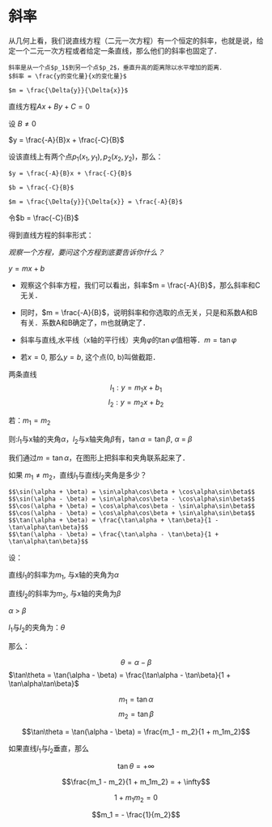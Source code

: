 



# 斜率

从几何上看，我们说直线方程（二元一次方程）有一个恒定的斜率，也就是说，给定一个二元一次方程或者给定一条直线，那么他们的斜率也固定了．

```definition
斜率是从一个点$p_1$到另一个点$p_2$，垂直升高的距离除以水平增加的距离．
$斜率 = \frac{y的变化量}{x的变化量}$

$m = \frac{\Delta{y}}{\Delta{x}}$

```

直线方程$Ax + By + C = 0$

设 $B \neq 0$

$y = \frac{-A}{B}x + \frac{-C}{B}$

设该直线上有两个点$p_1(x_1, y_1), p_2(x_2, y_2)$，那么：

\begin{align}
\Delta{y} &= y_2 - y_1 \\
\Delta{x} &= x_2 - x_1 \\
y_1 &= \frac{-A}{B}x_1 + \frac{-C}{B} \\
y_2 &= \frac{-A}{B}x_2 + \frac{-C}{B} \\
y_2 - y_1 &= \frac{-A}{B}(x_2 - x_1)  \\
\Delta{y} &= \frac{-A}{B}\Delta{x} \\
\frac{\Delta{y}}{\Delta{x}} &= \frac{-A}{B}
\end{align}

```marginfigure
$y = \frac{-A}{B}x + \frac{-C}{B}$

$b = \frac{-C}{B}$

$m = \frac{\Delta{y}}{\Delta{x}} = \frac{-A}{B}$

```

令$b = \frac{-C}{B}$

得到直线方程的斜率形式：

_观察一个方程，要问这个方程到底要告诉你什么？_ 

$y = mx + b$

* 观察这个斜率方程，我们可以看出，斜率$m = \frac{-A}{B}$，那么斜率和C无关．

* 同时，$m = \frac{-A}{B}$，说明斜率和你选取的点无关，只是和系数A和B有关．系数A和B确定了，m也就确定了．

* 斜率与直线,水平线（x轴的平行线）夹角$\varphi$的$\tan\varphi$值相等．$m = \tan\varphi$
* 若$x = 0$, 那么$y = b$, 这个点(0, b)叫做截距．



两条直线
$$l_1:y = m_1x + b_1$$ 
$$l_2:y = m_2x + b_2$$

若：$m_1 = m_2$ 

则:$l_1$与x轴的夹角$\alpha$，$l_2$与x轴夹角$\beta$有，$\tan\alpha = \tan\beta$, $\alpha$ = $\beta$

我们通过$m = \tan\alpha$，在图形上把斜率和夹角联系起来了．

如果 $m_1 \neq m_2$，直线$l_1$与直线$l_2$夹角是多少？


```marginfigure
$$\sin(\alpha + \beta) = \sin\alpha\cos\beta + \cos\alpha\sin\beta$$
$$\sin(\alpha - \beta) = \sin\alpha\cos\beta - \cos\alpha\sin\beta$$
$$\cos(\alpha + \beta) = \cos\alpha\cos\beta - \sin\alpha\sin\beta$$
$$\cos(\alpha - \beta) = \cos\alpha\cos\beta + \sin\alpha\sin\beta$$
$$\tan(\alpha + \beta) = \frac{\tan\alpha + \tan\beta}{1 - \tan\alpha\tan\beta}$$
$$\tan(\alpha - \beta) = \frac{\tan\alpha - \tan\beta}{1 + \tan\alpha\tan\beta}$$
```

设：

直线$l_1$的斜率为$m_1$, 与x轴的夹角为$\alpha$

直线$l_2$的斜率为$m_2$, 与x轴的夹角为$\beta$

$\alpha$ > $\beta$

$l_1$与$l_2$的夹角为：$\theta$

那么：

$$\theta = \alpha - \beta$$
$\tan\theta = \tan(\alpha - \beta) = \frac{\tan\alpha - \tan\beta}{1 + \tan\alpha\tan\beta}$

$$m_1 = \tan\alpha$$
$$m_2 = \tan\beta$$

$$\tan\theta = \tan(\alpha - \beta) = \frac{m_1 - m_2}{1 + m_1m_2}$$


如果直线$l_1$与$l_2$垂直，那么


$$\tan\theta = + \infty$$

$$\frac{m_1 - m_2}{1 + m_1m_2} = + \infty$$

$$ 1 + m_1m_2 = 0$$

$$m_1 = - \frac{1}{m_2}$$
